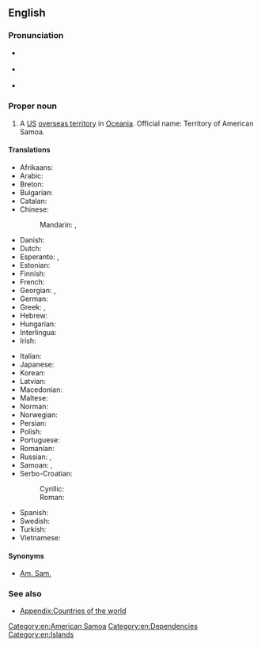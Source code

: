 ==English==
{{wikipedia}}

===Pronunciation===
* {{a|UK}} {{IPA|en|/əˈmɛɹ.ɪ.kən səˈməʊ.ə/}}
* {{a|US}} {{IPA|en|/əˈmɛɹ.ɪ.kən səˈmoʊ.ə/}}
* {{audio|en|en-us-American Samoa.ogg|Audio (US)}}

===Proper noun===
{{en-proper noun}}

# A [[US]] [[overseas territory]] in [[Oceania]]. Official name: Territory of American Samoa.

====Translations====
{{trans-top|US overseas territory in Oceania}}
* Afrikaans: {{t|af|Amerikaans-Samoa}}
* Arabic: {{t|ar|سَامُوَّا اَلْأَمْرِيكِيَّة|f}}
* Breton: {{t|br|Samoa Amerikan}}
* Bulgarian: {{t|bg|Америка́нски Само́а|m}}
* Catalan: {{t+|ca|Samoa Nord-americana|f}}
* Chinese:
*: Mandarin: {{t+|cmn|美屬薩摩亞}}, {{t+|cmn|美属萨摩亚|tr=Měishǔ Sàmóyà}}
* Danish: {{t+|da|Amerikansk Samoa}}
* Dutch: {{t+|nl|Amerikaans-Samoa}}
* Esperanto: {{t|eo|Samoo Usona}}, {{t|eo|Usona Samoo}}
* Estonian: {{t+|et|Ameerika Samoa}}
* Finnish: {{t+|fi|Amerikan Samoa}}
* French: {{t+|fr|Samoa américaines|f-p}}
* Georgian: {{t|ka|ამერიკის სამოა}}, {{t|ka|აღმოსავლეთი სამოა}}
* German: {{t+|de|Amerikanisch-Samoa|n}}
* Greek: {{t+|el|Αμερικανική Σαμόα}}, {{t|el|Αμερικανικές Σαμόα}}
* Hebrew: {{t|he|סָמוֹאָה הָאָמֶרִיקָנִית|tr=Samoa ha-Americanit}}
* Hungarian: {{t+|hu|Amerikai Szamoa}}
* Interlingua: {{t|ia|Samoa American}}
* Irish: {{t|ga|Samó Mheiriceá|m}}
{{trans-mid}}
* Italian: {{t|it|Samoa americane}}
* Japanese: {{t|ja|アメリカン・サモア|tr=Amerikan-Samoa}}
* Korean: {{t|ko|^미국령 ^사모아}}
* Latvian: {{t|lv|Amerikāņu Samoa|f}}
* Macedonian: {{t|mk|Амери́канска Само́а|f}}
* Maltese: {{t-check|mt|Samoa Amerikana|alt=Is-Samoa Amerikana}}
* Norman: {{t|nrf|Samoa Améthitchain|m}}
* Norwegian: {{t|no|Amerikansk Samoa}}
* Persian: {{t|fa|ساموآی آمریکا}}
* Polish: {{t+|pl|Samoa Amerykańskie|n}}
* Portuguese: {{t+|pt|Samoa Americana}}
* Romanian: {{t|ro|Samoa Americană|f}}
* Russian: {{t+|ru|Америка́нское Само́а|n}}, {{t|ru|Восто́чное Само́а|n}}
* Samoan: {{t|sm|Amerika Sāmoa}}, {{t|sm|Teritori o Amerika Sāmoa}}
* Serbo-Croatian:
*: Cyrillic: {{t-check|sh|Америчка Самоа}}
*: Roman: {{t-check|sh|Američka Samoa}}
* Spanish: {{t+|es|Samoa Americana|f}}
* Swedish: {{t+|sv|Amerikanska Samoa}}
* Turkish: {{t|tr|Amerikan Samoası}}
* Vietnamese: {{t|vi|Samoa thuộc Mỹ}}
{{trans-bottom}}

====Synonyms====
* [[Am. Sam.]]

===See also===
* [[Appendix:Countries of the world]]
{{table:USA/en}}

[[Category:en:American Samoa]]
[[Category:en:Dependencies]]
[[Category:en:Islands]]